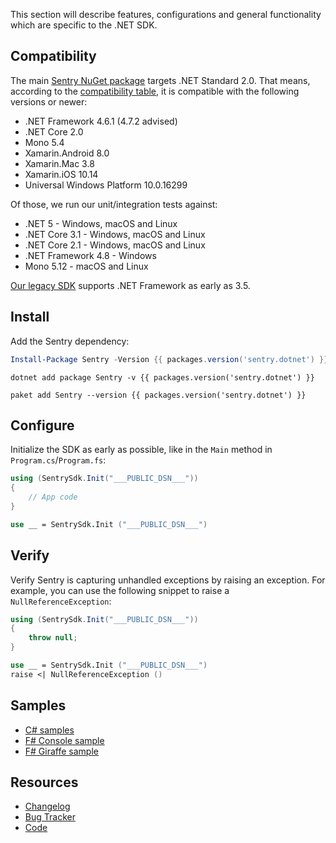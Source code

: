 This section will describe features, configurations and general functionality which are specific to the .NET SDK.

<GuideGrid platform="dotnet" />

## Compatibility

The main [Sentry NuGet package](https://www.nuget.org/packages/Sentry) targets .NET Standard 2.0. That means, according to the [compatibility table](https://docs.microsoft.com/en-us/dotnet/standard/net-standard), it is compatible with the following versions or newer:

- .NET Framework 4.6.1 (4.7.2 advised)
- .NET Core 2.0
- Mono 5.4
- Xamarin.Android 8.0
- Xamarin.Mac 3.8
- Xamarin.iOS 10.14
- Universal Windows Platform 10.0.16299

Of those, we run our unit/integration tests against:

- .NET 5 - Windows, macOS and Linux
- .NET Core 3.1 - Windows, macOS and Linux
- .NET Core 2.1 - Windows, macOS and Linux
- .NET Framework 4.8 - Windows
- Mono 5.12 - macOS and Linux


<Alert level="info" title="Using an older version of .NET Framework or Mono?">

[Our legacy SDK](/clients/csharp/) supports .NET Framework as early as 3.5.

</Alert>

## Install

Add the Sentry dependency:

```powershell {tabTitle:Package Manager}
Install-Package Sentry -Version {{ packages.version('sentry.dotnet') }}
```

```shell {tabTitle:.NET Core CLI}
dotnet add package Sentry -v {{ packages.version('sentry.dotnet') }}
```

```shell {tabTitle:Paket CLI}
paket add Sentry --version {{ packages.version('sentry.dotnet') }}
```

## Configure

Initialize the SDK as early as possible, like in the `Main` method in `Program.cs`/`Program.fs`:

```csharp {filename:Program.cs}
using (SentrySdk.Init("___PUBLIC_DSN___"))
{
    // App code
}
```

```fsharp {filename:Program.fs}
use __ = SentrySdk.Init ("___PUBLIC_DSN___")
```

## Verify

Verify Sentry is capturing unhandled exceptions by raising an exception. For example, you can use the following snippet to raise a `NullReferenceException`:

```csharp
using (SentrySdk.Init("___PUBLIC_DSN___"))
{
    throw null;
}
```

```fsharp
use __ = SentrySdk.Init ("___PUBLIC_DSN___")
raise <| NullReferenceException ()
```

## Samples

- [C# samples](https://github.com/getsentry/sentry-dotnet/tree/main/samples)
- [F# Console sample](https://github.com/sentry-demos/fsharp)
- [F# Giraffe sample](https://github.com/sentry-demos/giraffe)

## Resources

- [Changelog](https://github.com/getsentry/sentry-dotnet/releases)
- [Bug Tracker](https://github.com/getsentry/sentry-dotnet/issues)
- [Code](https://github.com/getsentry/sentry-dotnet)
